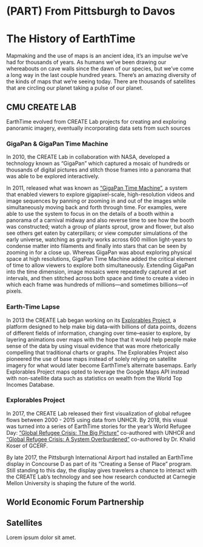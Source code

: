 # (PART) From Pittsburgh to Davos {-} 

# The History of EarthTime {#the-history-of-earthtime}

Mapmaking and the use of maps is an ancient idea, it's an impulse we've had for thousands of years. As humans we've been drawing our whereabouts on cave walls since the dawn of our species, but we've come a long way in the last couple hundred years. There's an amazing diversity of the kinds of maps that we're seeing today. There are thousands of satellites that are circling our planet taking a pulse of our planet.

## CMU CREATE LAB

EarthTime evolved from CREATE Lab projects for creating and exploring panoramic imagery, eventually incorporating data sets from such sources

### GigaPan & GigaPan Time Machine

In 2010, the CREATE Lab in collaboration with NASA, developed a technology known as "GigaPan" which captured a mosaic of hundreds or thousands of digital pictures and stitch those frames into a panorama that was able to be explored interactively.

In 2011, released what was known as ["GigaPan Time Machine"](https://www.youtube.com/watch?v=Dk9WanUO_gg), a system that enabled viewers to explore gigapixel-scale, high-resolution videos and image sequences by panning or zooming in and out of the images while simultaneously moving back and forth through time. For examples, were able to use the system to focus in on the details of a booth within a panorama of a carnival midway and also reverse time to see how the booth was constructed; watch a group of plants sprout, grow and flower, but also see others get eaten by caterpillars; or view computer simulations of the early universe, watching as gravity works across 600 million light-years to condense matter into filaments and finally into stars that can be seen by zooming in for a close up. Whereas GigaPan was about exploring physical space at high resolutions, GigaPan Time Machine added the critical element of time to allow viewers to explore both simultaneously. Extending GigaPan into the time dimension, image mosaics were repeatedly captured at set intervals, and then stitched across both space and time to create a video in which each frame was hundreds of millions—and sometimes billions—of pixels.

### Earth-Time Lapse

In 2013 the CREATE Lab began working on its [Explorables Project](https://www.cmucreatelab.org/projects/Explorables), a platform designed to help make big data–with billions of data points, dozens of different fields of information, changing over time–easier to explore, by layering animations over maps with the hope that it would help people make sense of the data by using visual evidence that was more rhetorically compelling that traditional charts or graphs. The Explorables Project also pioneered the use of base maps instead of solely relying on satellite imagery for what would later become EarthTime's alternate basemaps. Early Explorables Project maps opted to leverage the Google Maps API instead with non-satellite data such as statistics on wealth from the World Top Incomes Database.

### Explorables Project

In 2017, the CREATE Lab released their first visualization of global refugee flows between 2000 - 2015 using data from UNHCR. By 2018, this visual was turned into a series of EarthTime stories for the year's World Refugee Day: ["Global Refugee Crisis: The Big Picture"](https://earthtime.org/stories/global_refugee_crisis_the_big_picture) co-authored with UNHCR and ["Global Refugee Crisis: A System Overburdened"](https://earthtime.org/stories/global_refugee_crisis_a_system_overburdened) co-authored by Dr. Khalid Koser of GCERF.

By late 2017, the Pittsburgh International Airport had installed an EarthTime display in Concourse D as part of its "Creating a Sense of Place" program. Still standing to this day, the display gives travelers a chance to interact with the CREATE Lab's technology and see how research conducted at Carnegie Mellon University is shaping the future of the world.

## World Economic Forum Partnership

## Satellites

Lorem ipsum dolor sit amet.